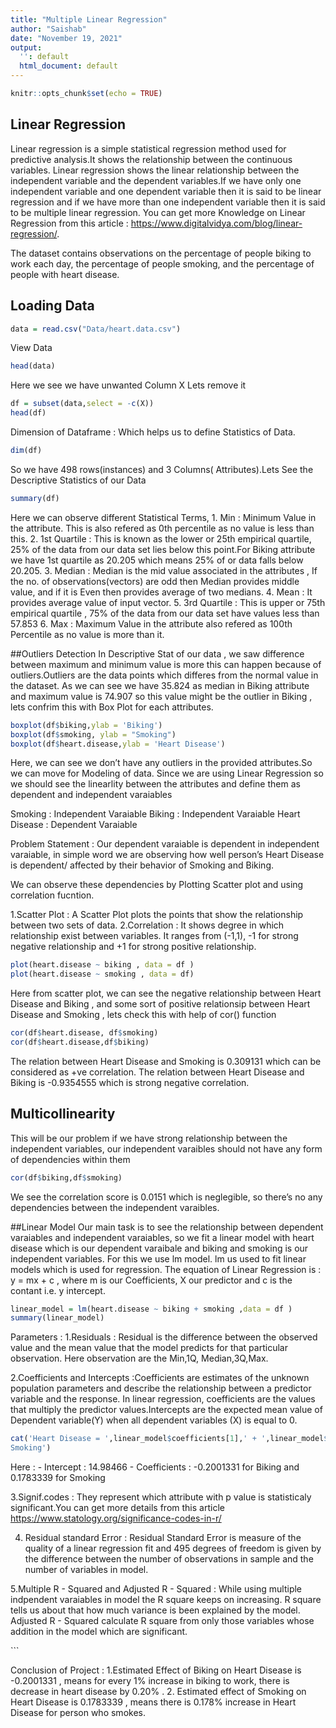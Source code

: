 ---
title: "Multiple Linear Regression"
author: "Saishab"
date: "November 19, 2021"
output:
  '': default
  html_document: default
---

```{r setup, include=FALSE}
knitr::opts_chunk$set(echo = TRUE)
```

## Linear Regression

Linear regression is a simple statistical regression method used for predictive analysis.It shows the relationship between the continuous variables. Linear regression shows the linear relationship between the independent variable  and the dependent variables.If we have only one independent variable and one dependent variable then it is said to be linear regression and if we have more than one independent variable then it is said to be multiple linear regression.
You can get more Knowledge on Linear Regression from this article : <https://www.digitalvidya.com/blog/linear-regression/>.

The dataset contains observations on the percentage of people biking to work each day, the percentage of people smoking, and the percentage of people with heart disease.

## Loading Data
```{r data}
data = read.csv("Data/heart.data.csv")

```
View Data 

```{r}
head(data)
```

Here we see we have unwanted Column X Lets remove it 
```{r}
df = subset(data,select = -c(X))
head(df)
```
Dimension of Dataframe : Which helps us to define Statistics of Data.
```{r}
dim(df)
```

So we have 498 rows(instances) and 3 Columns( Attributes).Lets See the Descriptive Statistics of our Data 
```{r}
summary(df)
```

Here we can observe different Statistical Terms,
1. Min : Minimum Value in the attribute. This is also refered as 0th percentile as no value is less than this.
2. 1st Quartile : This is known as the lower or 25th empirical quartile, 25% of the data from our data set lies below this point.For Biking attribute we have 1st quartile as 20.205 which means 25% of or data falls below 20.205.
3. Median : Median is the mid value associated in the attributes , If the no. of observations(vectors) are odd  then Median provides      middle value, and if it is Even then provides average of two medians.
4. Mean : It provides average value of input vector.
5. 3rd Quartile : This is upper or 75th empirical quartile , 75% of the data from our data set have values less than 57.853
6. Max : Maximum Value in the attribute also refered as 100th Percentile as no value is more than it.

##Outliers Detection 
In Descriptive Stat of our data , we saw difference between maximum and minimum value is more this can happen because of outliers.Outliers are the data points which differes from the normal value in the dataset. As we can see we have 35.824 as median in Biking attribute and maximum value is 74.907 so this value might be the outlier in Biking , lets confrim this with Box Plot for each attributes.


```{r}
boxplot(df$biking,ylab = 'Biking')
boxplot(df$smoking, ylab = "Smoking")
boxplot(df$heart.disease,ylab = 'Heart Disease')
```

Here, we can see we don't have any outliers in the provided attributes.So we can move for Modeling of data. Since we are using Linear Regression so we should see the linearlity between the attributes and define them as dependent and independent varaiables

Smoking : Independent Varaiable
Biking : Independent Varaiable
Heart Disease : Dependent Varaiable

Problem Statement : 
Our dependent varaiable is dependent in independent varaiable, in simple word we are observing how well  person's Heart Disease is dependent/ affected  by their behavior of Smoking and Biking.

We can observe these dependencies by Plotting Scatter plot and using correlation fucntion.

1.Scatter Plot : A Scatter  Plot  plots the points that show the relationship between two sets of data.
2.Correlation : It shows degree in which relationship exist between variables. It ranges from (-1,1), -1 for strong negative relationship and +1 for strong positive relationship.


```{r}
plot(heart.disease ~ biking , data = df )
plot(heart.disease ~ smoking , data = df)

```


Here from scatter plot, we can see the negative relationship between Heart Disease and Biking , and some sort of positive relationsip between Heart Disease and Smoking , lets check this with help of cor() function

```{r}
cor(df$heart.disease, df$smoking)
cor(df$heart.disease,df$biking)
```
The relation between Heart Disease and Smoking is 0.309131 which can be considered as +ve correlation.
The relation between Heart Disease and Biking is -0.9354555 which is strong negative correlation.

## Multicollinearity 
This will be our problem if we have strong relationship between the independent variables, our independent varaibles should not have any form of dependencies within them

```{r}
cor(df$biking,df$smoking)
```
We see the correlation score is 0.0151 which is neglegible, so there's no any dependencies between the independent varaibles.

##Linear Model 
Our main task is to see the relationship between dependent varaiables and independent varaiables, so we fit a linear model with heart disease which is our dependent varaibale and biking and smoking is our independent variables. 
For this we use lm model. lm us used to fit linear models which is used for regression. The equation of Linear Regression is :
 y = mx + c , where m is our Coefficients, X our predictor and c is the contant i.e. y intercept.

```{r}
linear_model = lm(heart.disease ~ biking + smoking ,data = df )
summary(linear_model)
```

Parameters :
1.Residuals : Residual is the difference between the observed value and the mean value that the model predicts for that particular observation. Here observation are the Min,1Q, Median,3Q,Max.

2.Coefficients and Intercepts  :Coefficients are estimates of the unknown population parameters and describe the relationship between a predictor variable and the response. In linear regression, coefficients are the values that multiply the predictor values.Intercepts are the expected mean value of Dependent variable(Y) when all dependent variables (X) is equal to 0.

```{r}
cat('Heart Disease = ',linear_model$coefficients[1],' + ',linear_model$coefficients[2], '* Biking',' + ', linear_model$coefficients[3],' *
Smoking')
```
 Here :
- Intercept : 14.98466
- Coefficients : -0.2001331 for Biking and 0.1783339 for Smoking 


3.Signif.codes : They represent which attribute with p value  is statisticaly significant.You can get more details from this article <https://www.statology.org/significance-codes-in-r/>

4. Residual standard Error : Residual Standard Error is measure of the quality of a linear regression fit and 495 degrees of freedom is given by the difference between the number of observations in  sample and the number of variables in model.

5.Multiple R - Squared and Adjusted R - Squared : While using multiple indpendent varaiables in model the R square keeps on increasing. R square tells us about that how much variance is been explained by the model. Adjusted R - Squared calculate R square from only those variables whose addition in the model which are significant.


```


Conclusion of Project :
1.Estimated Effect of Biking on Heart Disease is -0.2001331 , means for every 1% increase in biking to work, there is decrease in heart disease by 0.20% .
2. Estimated effect of Smoking on Heart Disease is 0.1783339 , means there is 0.178% increase in Heart Disease for person who smokes.


 